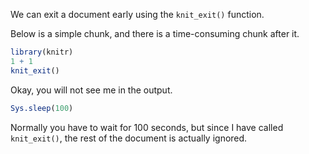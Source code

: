 We can exit a document early using the `knit_exit()` function.

Below is a simple chunk, and there is a time-consuming chunk after it.

```r
library(knitr)
1 + 1
knit_exit()
```

Okay, you will not see me in the output.

```r
Sys.sleep(100)
```

Normally you have to wait for 100 seconds, but since I have called
`knit_exit()`, the rest of the document is actually ignored.
